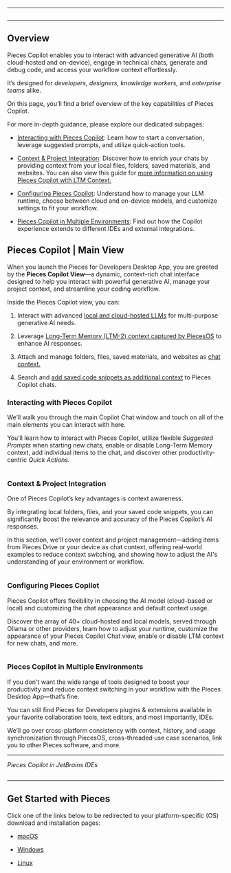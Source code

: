 ***

<Image src="https://storage.googleapis.com/hashnode_product_documentation_assets/desktop_app_assets/pfd_docs_figmas/pieces_copilot.png" alt="" align="center" fullwidth="true" />

***

## Overview

Pieces Copilot enables you to interact with advanced generative AI (both cloud-hosted and on-device), engage in technical chats, generate and debug code, and access your workflow context effortlessly.

It’s designed for *developers, designers, knowledge workers,* and *enterprise teams* alike.

On this page, you’ll find a brief overview of the key capabilities of Pieces Copilot.

For more in-depth guidance, please explore our dedicated subpages:

* [Interacting with Pieces Copilot](https://docs.pieces.app/products/desktop/copilot/interaction): Learn how to start a conversation, leverage suggested prompts, and utilize quick-action tools.

- [Context & Project Integration](https://docs.pieces.app/products/desktop/copilot/integration): Discover how to enrich your chats by providing context from your local files, folders, saved materials, and websites. You can also view this guide for [more information on using Pieces Copilot with LTM Context.](https://docs.pieces.app/products/quick-guides/copilot-with-context)

* [Configuring Pieces Copilot](https://docs.pieces.app/products/desktop/copilot/configuration): Understand how to manage your LLM runtime, choose between cloud and on-device models, and customize settings to fit your workflow.

- [Pieces Copilot in Multiple Environments](https://docs.pieces.app/products/desktop/copilot/multiple-environments): Find out how the Copilot experience extends to different IDEs and external integrations.

## Pieces Copilot | Main View

When you launch the Pieces for Developers Desktop App, you are greeted by the **Pieces Copilot View**—a dynamic, context-rich chat interface designed to help you interact with powerful generative AI, manage your project context, and streamline your coding workflow.

Inside the Pieces Copilot view, you can:

1. Interact with advanced [local and cloud-hosted LLMs](https://docs.pieces.app/products/desktop/copilot/interaction) for multi-purpose generative AI needs.

2. Leverage [Long-Term Memory (LTM-2) context captured by PiecesOS](https://docs.pieces.app/products/desktop/copilot/integration) to enhance AI responses.

3. Attach and manage folders, files, saved materials, and websites as [chat context.](https://docs.pieces.app/products/desktop/copilot/integration#adding-folders)

4. Search and [add saved code snippets as additional context](https://docs.pieces.app/products/desktop/copilot/integration#enriching-chats-with-saved-materials) to Pieces Copilot chats.

### Interacting with Pieces Copilot

We’ll walk you through the main Copilot Chat window and touch on all of the main elements you can interact with here.

You’ll learn how to interact with Pieces Copilot, utilize flexible *Suggested Prompts* when starting new chats, enable or disable Long-Term Memory context, add individual items to the chat, and discover other productivity-centric *Quick Actions.*

<Image src="https://storage.googleapis.com/hashnode_product_documentation_assets/desktop_app_assets/pieces_copilot/pieces_copilot_MAIN/gifs/nteracting_with_pieces_copilot_parent_page.gif" alt="" align="center" fullwidth="true" />

### Context & Project Integration

One of Pieces Copilot’s key advantages is context awareness.

By integrating local folders, files, and your saved code snippets, you can significantly boost the relevance and accuracy of the Pieces Copilot’s AI responses.

In this section, we'll cover context and project management—adding items from Pieces Drive or your device as chat context, offering real-world examples to reduce context switching, and showing how to adjust the AI's understanding of your environment or workflow.

<Image src="https://storage.googleapis.com/hashnode_product_documentation_assets/desktop_app_assets/pieces_copilot/pieces_copilot_MAIN/gifs/context_and_project_integration_parent_page_gif.gif" alt="" align="center" fullwidth="true" />

### Configuring Pieces Copilot

Pieces Copilot offers flexibility in choosing the AI model (cloud-based or local) and customizing the chat appearance and default context usage.

Discover the array of 40+ cloud-hosted and local models, served through Ollama or other providers, learn how to adjust your runtime, customize the appearance of your Pieces Copilot Chat view, enable or disable LTM context for new chats, and more.

<Image src="https://storage.googleapis.com/hashnode_product_documentation_assets/desktop_app_assets/pieces_copilot/pieces_copilot_MAIN/configuring_pieces_copilot_parent_page.png" alt="" align="center" fullwidth="true" />

### Pieces Copilot in Multiple Environments

If you don't want the wide range of tools designed to boost your productivity and reduce context switching in your workflow with the Pieces Desktop App—that’s fine.

You can still find Pieces for Developers plugins & extensions available in your favorite collaboration tools, text editors, and most importantly, IDEs.

We’ll go over cross-platform consistency with context, history, and usage synchronization through PiecesOS, cross-threaded use case scenarios, link you to other Pieces software, and more.

***

*Pieces Copilot in JetBrains IDEs*

<Image src="https://storage.googleapis.com/hashnode_product_documentation_assets/desktop_app_assets/pieces_copilot/pieces_copilot_MAIN/pieces_copilot_in_multiple_environments_parent_page.png" alt="" align="center" fullwidth="true" />

***

## Get Started with Pieces

Click one of the links below to be redirected to your platform-specific (OS) download and installation pages:

* [macOS](https://docs.pieces.app/products/meet-pieces/macos-installation-guide)

* [Windows](https://docs.pieces.app/products/meet-pieces/windows-installation-guide)

* [Linux](https://docs.pieces.app/products/meet-pieces/linux-installation-guide)
